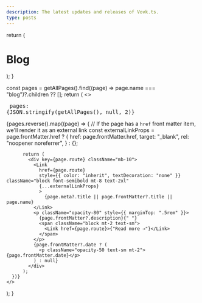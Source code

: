 ```yaml
---
description: The latest updates and releases of Vovk.ts.
type: posts
---
```



  return (
    <div className="max-w-screen-lg mx-auto pt-4 pb-8 mb-16 border-b border-gray-400 border-opacity-20">
      <h1>
        <span className="font-bold leading-tight lg:text-5xl">Blog</span>
      </h1>
    </div>
  );
}

  const pages = getAllPages().find((page) => page.name === "blog")?.children ?? [];
  return (
      <>
        <pre>
          pages: {JSON.stringify(getAllPages(), null, 2)}
        </pre>
        {pages.reverse().map((page) => {
          // If the page has a `href` front matter item, we'll render it as an external link
          const externalLinkProps = page.frontMatter.href
            ? {
                href: page.frontMatter.href,
                target: "_blank",
                rel: "noopener noreferrer",
              }
            : {};

          return (
            <div key={page.route} className="mb-10">
              <Link
                href={page.route}
                style={{ color: "inherit", textDecoration: "none" }} className="block font-semibold mt-8 text-2xl"
                {...externalLinkProps}
                >
                  {page.meta?.title || page.frontMatter?.title || page.name}
              </Link>
              <p className="opacity-80" style={{ marginTop: ".5rem" }}>
                {page.frontMatter?.description}{" "}
                <span className="block mt-2 text-sm">
                  <Link href={page.route}>{"Read more →"}</Link>
                </span>
              </p>
              {page.frontMatter?.date ? (
                <p className="opacity-50 text-sm mt-2">{page.frontMatter.date}</p>
              ) : null}
            </div>
          );
      })}
    </>
  );
}

<BlogHeader />
<BlogIndex />